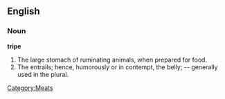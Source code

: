 ==English==

===Noun===

'''tripe'''

#The large stomach of ruminating animals, when prepared for food.
#The entrails; hence, humorously or in contempt, the belly; -- generally used in the plural.

[[Category:Meats]]